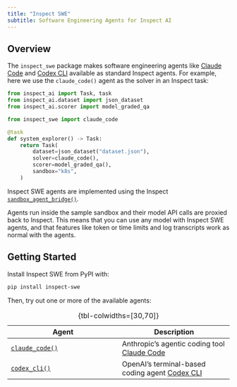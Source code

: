 ```yaml
---
title: "Inspect SWE"
subtitle: Software Engineering Agents for Inspect AI
---
```


## Overview

The `inspect_swe` package makes software engineering agents like [Claude Code](https://docs.anthropic.com/en/docs/claude-code/overview) and [Codex CLI](https://github.com/openai/codex) available as standard Inspect agents. For example, here we use the `claude_code()` agent as the solver in an Inspect task:

``` python
from inspect_ai import Task, task
from inspect_ai.dataset import json_dataset
from inspect_ai.scorer import model_graded_qa

from inspect_swe import claude_code

@task
def system_explorer() -> Task:
    return Task(
        dataset=json_dataset("dataset.json"),
        solver=claude_code(),
        scorer=model_graded_qa(),
        sandbox="k8s",
    )
```

Inspect SWE agents are implemented using the Inspect [`sandbox_agent_bridge()`](https://inspect.aisi.org.uk/agent-bridge.html#sandbox-bridge).

Agents run inside the sample sandbox and their model API calls are proxied back to Inspect. This means that you can use any model with Inspect SWE agents, and that features like token or time limits and log transcripts work as normal with the agents.

## Getting Started

Install Inspect SWE from PyPI with:

``` bash
pip install inspect-swe
```

Then, try out one or more of the available agents:

| Agent | Description |
|------------------------------------|------------------------------------|
| [`claude_code()`](claude_code.qmd) | Anthropic's agentic coding tool [Claude Code](https://docs.anthropic.com/en/docs/claude-code/overview) |
| [`codex_cli()`](codex_cli.qmd) | OpenAI's terminal-based coding agent [Codex CLI](https://github.com/openai/codex) |


: {tbl-colwidths=\[30,70\]}
